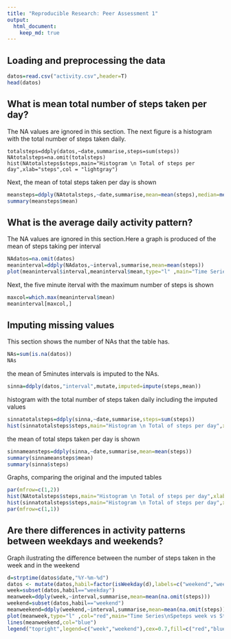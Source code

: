 ```yaml
---
title: "Reproducible Research: Peer Assessment 1"
output: 
  html_document:
    keep_md: true
---
```



## Loading and preprocessing the data

```r
datos=read.csv("activity.csv",header=T)
head(datos)
```
## What is mean total number of steps taken per day?
The NA values are ignored in this section. The next figure is a histogram with the total number of steps taken daily. 
```{reval=TRUE, echo = TRUE}
totalsteps=ddply(datos,~date,summarise,steps=sum(steps))
NAtotalsteps=na.omit(totalsteps)
hist(NAtotalsteps$steps,main="Histogram \n Total of steps per day",xlab="steps",col = "lightgray")
```

Next, the mean of total steps taken per day is shown
```r
meansteps=ddply(NAtotalsteps,~date,summarise,mean=mean(steps),median=median(steps))
summary(meansteps$mean)
```


## What is the average daily activity pattern?
The NA values are ignored in this section.Here a graph is produced of the mean of steps taking per interval
```r
NAdatos=na.omit(datos)
meaninterval=ddply(NAdatos,~interval,summarise,mean=mean(steps))
plot(meaninterval$interval,meaninterval$mean,type="l" ,main="Time Series\n Mean of steps",xlab="Interval",ylab="Steps")
```

Next, the five minute iterval with the maximum number of steps is shown 

```r
maxcol=which.max(meaninterval$mean)
meaninterval[maxcol,]
```

## Imputing missing values
This section shows the number of NAs that the table has. 

```r
NAs=sum(is.na(datos))
NAs
```

the mean of 5minutes intervals is imputed to the NAs.

```r
sinna=ddply(datos,"interval",mutate,imputed=impute(steps,mean))
```

histogram with the total number of steps taken daily including the imputed values

```r
sinnatotalsteps=ddply(sinna,~date,summarise,steps=sum(steps))
hist(sinnatotalsteps$steps,main="Histogram \n Total of steps per day",xlab="steps",col = "lightgray")
```

the mean of total steps taken per day is shown

```r
sinnameansteps=ddply(sinna,~date,summarise,mean=mean(steps))
summary(sinnameansteps$mean)
summary(sinna$steps)
```

Graphs, comparing the original and the imputed tables

```r

par(mfrow=c(1,2))
hist(NAtotalsteps$steps,main="Histogram \n Total of steps per day",xlab="steps",col = "lightgray")
hist(sinnatotalsteps$steps,main="Histogram \n Total of steps per day",xlab="steps",col = "lightgray")
par(mfrow=c(1,1))
```

## Are there differences in activity patterns between weekdays and weekends?
Graph ilustrating the difference between the number of steps taken in the week and in the weekend
```r
d=strptime(datos$date,"%Y-%m-%d")
datos <- mutate(datos,habil=factor(isWeekday(d),labels=c("weekend","weekday")))
week=subset(datos,habil=="weekday")
meanweek=ddply(week,~interval,summarise,mean=mean(na.omit(steps)))
weekend=subset(datos,habil=="weekend")
meanweekend=ddply(weekend,~interval,summarise,mean=mean(na.omit(steps)))
plot(meanweek,type="l" ,col="red",main="Time Series\nSpeteps week vs Steps weekend")
lines(meanweekend,col="blue")
legend("topright",legend=c("week","weekend"),cex=0.7,fill=c("red","blue"))
```

